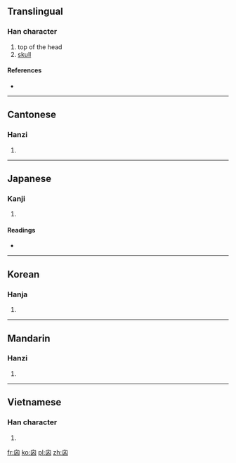 ==Translingual==

===Han character===
{{Han char|rn=31|rad=囗|as=03|sn=6|four=2600<sub>0</sub>|canj=竹田大 (HWK)}}

# top of the head
# [[skull]]

====References====
* {{Han ref|kx=0216.270|dkj=04691|dj=0444.010|hdz=10713.030|uh=56DF|ud=22239|bh=C9C7|bd=51655}}

----

==Cantonese==

===Hanzi===
{{yue-hanzi|jyut=|y=seun3}}

# {{defn|Cantonese|sort=囗03}}

----

==Japanese==

===Kanji===
{{ja-kanji|grade=|rs=囗03}}

# {{defn|Japanese|sort=囗03}}

====Readings====
* {{ja-readings|on=[[しん]] (shin), [[し]] (shi)|kun=[[ひよめき]] (hiyomeki)}}

----

==Korean==

===Hanja===
{{ko-hanja|hangeul=신|rv=sin|mr=sin}}

# {{defn|Korean|sort=囗03}}

----

==Mandarin==

===Hanzi===
{{cmn-hanzi|pin=[[xìn]] ([[xin4]])|wg=hsin<sup>4</sup>}}

# {{defn|Mandarin|sort=囗03}}

----

==Vietnamese==

===Han character===
{{vi-hantu|[[tín]]|rs=囗03}}

# {{defn|Vietnamese|sort=囗03}}

[[fr:囟]]
[[ko:囟]]
[[pl:囟]]
[[zh:囟]]